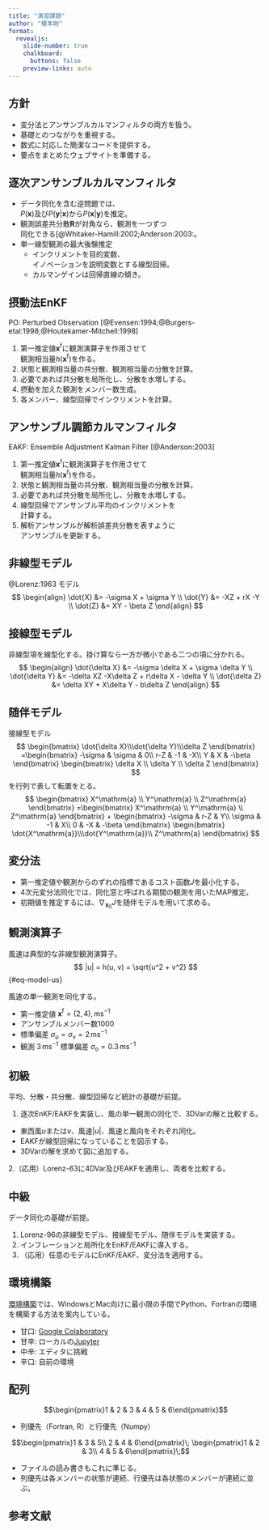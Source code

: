 ```yaml
---
title: "演習課題"
author: "榎本剛"
format:
  revealjs:
    slide-number: true
    chalkboard:
      buttons: false
    preview-links: auto
---
```


## 方針

- 変分法とアンサンブルカルマンフィルタの両方を扱う。
- 基礎とのつながりを重視する。
- 数式に対応した簡潔なコードを提供する。
- 要点をまとめたウェブサイトを準備する。

## 逐次アンサンブルカルマンフィルタ

- データ同化を含む逆問題では、<br>$P(\mathbf{x})$及び$P(\mathbf{y}|\mathbf{x})$から$P(\mathbf{x}|\mathbf{y})$を推定。
- 観測誤差共分散$\mathbf{R}$が対角なら、観測を一つずつ<br>同化できる[@Whitaker-Hamill:2002;Anderson:2003:。
- 単一線型観測の最大後験推定
  * インクリメントを目的変数、<br>イノベーションを説明変数とする線型回帰。
  * カルマンゲインは回帰直線の傾き。

## 摂動法EnKF

PO: Perturbed Observation [@Evensen:1994;@Burgers-etal:1998;@Houtekamer-Mitchell:1998]

1. 第一推定値$\mathbf{x}^\mathrm{f}$に観測演算子を作用させて<br>
観測相当量$h(\mathbf{x}^\mathrm{f})$を作る。
2. 状態と観測相当量の共分散、観測相当量の分散を計算。
3. 必要であれば共分散を局所化し、分散を水増しする。
4. 摂動を加えた観測をメンバー数生成。
5. 各メンバー、線型回帰でインクリメントを計算。

## アンサンブル調節カルマンフィルタ

EAKF: Ensemble Adjustment Kalman Filter [@Anderson:2003]

1. 第一推定値$\mathbf{x}^\mathrm{f}$に観測演算子を作用させて<br>
観測相当量$h(\mathbf{x}^\mathrm{f})$を作る。
2. 状態と観測相当量の共分散、観測相当量の分散を計算。
3. 必要であれば共分散を局所化し、分散を水増しする。
4. 線型回帰でアンサンブル平均のインクリメントを<br>計算する。
5. 解析アンサンブルが解析誤差共分散を表すように<br>アンサンブルを更新する。

## 非線型モデル

@Lorenz:1963 モデル
$$
\begin{align}
\dot{X} &= -\sigma X + \sigma Y \\
\dot{Y} &= -XZ + rX -Y \\
\dot{Z} &= XY - \beta Z
\end{align}
$$

## 接線型モデル

非線型項を線型化する。掛け算なら一方が微小である二つの項に分かれる。
$$
\begin{align}
\dot{\delta X} &= -\sigma \delta X + \sigma \delta Y \\
\dot{\delta Y} &= -\delta XZ -X\delta Z + r\delta X - \delta Y \\
\dot{\delta Z} &= \delta XY + X\delta Y - b\delta Z
\end{align}
$$

## 随伴モデル

接線型モデル
$$
\begin{bmatrix}
\dot{\delta X}\\\dot{\delta Y}\\\delta Z
\end{bmatrix}
=\begin{bmatrix}
-\sigma & \sigma &   0\\
   r-Z  & -1     &  -X\\
    Y   &     X  & -\beta
\end{bmatrix}
\begin{bmatrix}
\delta X \\ \delta Y \\ \delta Z
\end{bmatrix}
$$
を行列で表して転置をとる。
$$
\begin{bmatrix}
X^\mathrm{a} \\ Y^\mathrm{a} \\ Z^\mathrm{a}
\end{bmatrix}
=\begin{bmatrix}
X^\mathrm{a} \\ Y^\mathrm{a} \\ Z^\mathrm{a}
\end{bmatrix} + \begin{bmatrix}
-\sigma & r-Z &   Y\\
   \sigma  & -1     &  X\\
    0   &    -X  & -\beta
\end{bmatrix}
\begin{bmatrix}
\dot{X^\mathrm{a}}\\\dot{Y^\mathrm{a}}\\ Z^\mathrm{a}
\end{bmatrix}
$$

## 変分法

- 第一推定値や観測からのずれの指標であるコスト函数$J$を最小化する。
- 4次元変分法同化では、同化窓と呼ばれる期間の観測を用いたMAP推定。
- 初期値を推定するには、$\nabla_{\mathbf{x}_0}J$を随伴モデルを用いて求める。

## 観測演算子

風速は典型的な非線型観測演算子。
$$
|u| = h(u, v) = \sqrt{u^2 + v^2}
$$ {#eq-model-us}

風速の単一観測を同化する。

- 第一推定値 $\mathbf{x}^\mathrm{f} = (2, 4),\mathrm{ms}^{-1}$
- アンサンブルメンバー数1000
- 標準偏差 $\sigma_u = \sigma_v = 2\,\mathrm{ms}^{-1}$
- 観測 $3\,\mathrm{ms}^{-1}$ 標準偏差 $\sigma_\mathrm{o} = 0.3\,\mathrm{ms}^{-1}$

## 初級

平均、分散・共分散、線型回帰など統計の基礎が前提。

1. 逐次EnKF/EAKFを実装し、風の単一観測の同化で、3DVarの解と比較する。
  - 東西風$u$または$v$、風速$|u|$、風速と風向をそれぞれ同化。
  - EAKFが線型回帰になっていることを図示する。
  - 3DVarの解を求めて図に追加する。
  
2.（応用）Lorenz-63に4DVar及びEAKFを適用し、両者を比較する。

## 中級

データ同化の基礎が前提。

1. Lorenz-96の非線型モデル、接線型モデル、随伴モデルを実装する。
2. インフレーションと局所化をEnKF/EAKFに導入する。
3. （応用）任意のモデルにEnKF/EAKF、変分法を適用する。

## 環境構築

[環境構築](../setup.html)では、WindowsとMac向けに最小限の手間でPython、Fortranの環境を構築する方法を案内している。

- 甘口: [Google Colaboratory](https://colab.research.google.com)
- 甘辛: ローカルの[Jupyter](https://jupyter.org)
- 中辛: エディタに挑戦
- 辛口: 自前の環境

## 配列

$$\begin{pmatrix}1 & 2 & 3 & 4 & 5 & 6\end{pmatrix}$$

- 列優先（Fortran, R）と行優先（Numpy）

$$\begin{pmatrix}1 & 3 & 5\\ 2 & 4  & 6\end{pmatrix}\; \begin{pmatrix}1 & 2 & 3\\ 4 & 5  & 6\end{pmatrix}\;$$

- ファイルの読み書きもこれに準じる。
- 列優先は各メンバーの状態が連続、行優先は各状態のメンバーが連続に並ぶ。

## 参考文献

::: {#refs}
:::
